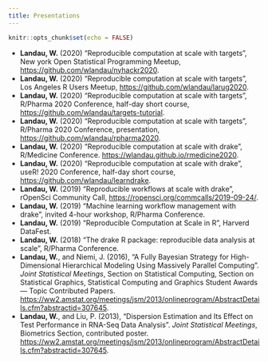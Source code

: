 ```yaml
---
title: Presentations
---
```


```r
knitr::opts_chunk$set(echo = FALSE)
```

- **Landau, W.** (2020) "Reproducible computation at scale with targets", New york Open Statistical Programming Meetup, <https://github.com/wlandau/nyhackr2020>.
- **Landau, W.** (2020) "Reproducible computation at scale with targets", Los Angeles R Users Meetup, <https://github.com/wlandau/larug2020>.
- **Landau, W.** (2020) "Reproducible computation at scale with targets", R/Pharma 2020 Conference, half-day short course, <a href="https://github.com/wlandau/targets-tutorial">https://github.com/wlandau/targets-tutorial</a>.
- **Landau, W.** (2020) "Reproducible computation at scale with targets", R/Pharma 2020 Conference, presentation, <a href="https://github.com/wlandau/rpharma2020">https://github.com/wlandau/rpharma2020</a>.
- **Landau, W.** (2020) "Reproducible computation at scale with drake", R/Medicine Conference. <a href="https://wlandau.github.io/rmedicine2020">https://wlandau.github.io/rmedicine2020</a>.
- **Landau, W.** (2020) "Reproducible computation at scale with drake", useR! 2020 Conference, half-day short course, <a href="https://github.com/wlandau/learndrake">https://github.com/wlandau/learndrake</a>.
- **Landau, W.** (2019) "Reproducible workflows at scale with drake", rOpenSci Community Call, <a href="https://ropensci.org/commcalls/2019-09-24/">https://ropensci.org/commcalls/2019-09-24/</a>.
- **Landau, W.** (2019) "Machine learning workflow management with drake", invited 4-hour workshop, R/Pharma Conference.
- **Landau, W.** (2019) "Reproducible Computation at Scale in R", Harverd DataFest.
- **Landau, W.** (2018) "The drake R package: reproducible data analysis at scale", R/Pharma Conference.
- **Landau, W.**, and Niemi, J. (2016), "A Fully Bayesian Strategy for High-Dimensional Hierarchical Modeling Using Massively Parallel Computing". *Joint Statistical Meetings*, Section on Statistical Computing, Section on Statistical Graphics, Statistical Computing and Graphics Student Awards — Topic Contributed Papers. <a href="https://ww2.amstat.org/meetings/jsm/2016/onlineprogram/AbstractDetails.cfm?abstractid=318764">https://ww2.amstat.org/meetings/jsm/2013/onlineprogram/AbstractDetails.cfm?abstractid=307645</a>.
- **Landau, W.**, and Liu, P. (2013), "Dispersion Estimation and Its Effect on Test Performance in RNA-Seq Data Analysis". *Joint Statistical Meetings*,	Biometrics Section, contributed poster. <a href="https://ww2.amstat.org/meetings/jsm/2013/onlineprogram/AbstractDetails.cfm?abstractid=307645">https://ww2.amstat.org/meetings/jsm/2013/onlineprogram/AbstractDetails.cfm?abstractid=307645</a>.
